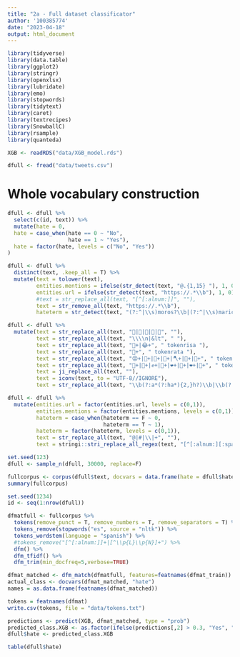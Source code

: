 ```yaml
---
title: "2a - Full dataset classificator"
author: '100385774'
date: "2023-04-18"
output: html_document
---
```


```r
library(tidyverse)
library(data.table)
library(ggplot2)
library(stringr)
library(openxlsx)
library(lubridate)
library(emo)
library(stopwords)
library(tidytext)
library(caret)
library(textrecipes)
library(SnowballC)
library(rsample)
library(quanteda)
```


```r
XGB <- readRDS("data/XGB_model.rds")
```

```r
dfull <- fread("data/tweets.csv")
```

# Whole vocabulary construction

```r
dfull <- dfull %>% 
  select(c(id, text)) %>% 
  mutate(hate = 0,
  hate = case_when(hate == 0 ~ "No", 
                   hate == 1 ~ "Yes"),
  hate = factor(hate, levels = c("No", "Yes"))
)
```

```r
dfull <- dfull %>% 
  distinct(text, .keep_all = T) %>% 
  mutate(text = tolower(text),
         entities.mentions = ifelse(str_detect(text, "@.{1,15} "), 1, 0),
         entities.url = ifelse(str_detect(text, "https://.*\\b"), 1, 0),
         #text = str_replace_all(text, "[^[:alnum:]]", ""),
         text = str_remove_all(text, "https://.*\\b"),
         hateterm = str_detect(text, "(?:^|\\s)moros?\\b|(?:^|\\s)maric[oó]na?e?s?\\b|(?:^|\\s)monos?\\b|(?:^|\\s)putas?\\b|(?:^|\\s)hijos? de puta\\b|(?:^|\\s)hijos?deputa|(?:^|\\s)zorras?\\b|(?:^|\\s)panchitos?\\b"))
```

```r
dfull <- dfull %>% 
  mutate(text = str_replace_all(text, "🏻|🏼|🏽|🏾|🏿", ""),
         text = str_replace_all(text, "\\\\n|&lt", " "), 
         text = str_replace_all(text, "🤣+|😂+", " tokenrisa "),
         text = str_replace_all(text, "🐀+", " tokenrata "),
         text = str_replace_all(text, "😡+|🔪+|🤬+|👊+|🪓+|🤮+|💩+", " tokenenfado "),
         text = str_replace_all(text, "👏+|💪+|✊+|💪+|❤️+|🥰+|❤+|🤍+", " tokenpositivo "),
         text = ji_replace_all(text, ""),
         text = iconv(text, to = "UTF-8//IGNORE"),
         text = str_replace_all(text, "\\b(?:a*(?:ha*){2,}h?)\\b|\\b(?:a*(?:ja*)+j?)\\b|\\b(?:e*(?:je*)+j?)\\b|\\b(?:i*(?:ji+)+j?)\\b|\\b(?:A*(?:JA+)+J?)\\b|\\b(?:A*(?:HA+)+H?)\\b|\\b(?:e*(?:he+){2,}h?)\\b|\\b(?:Ja*(?:ja+)+j?)\\b|\\b(?:Je*(?:je+)+j?)\\b|\\bJa+\\b|\\b(?:Ji*(?:ji+)+j?)\\b|\\b(?:Ha*(?:ha+)+h?)\\b|\\b(?:Jo*(?:jo+)+j?)\\b|\\b(?:o*(?:jo+)+j?)\\b|\\b(?:a*((?:ja+)|(?:js+))+j?)\\b|\\b(?:A*((?:JA+)|(?:JS+))+J?)\\b|\\blo*l\\b", " tokenrisa "))
```

```r
dfull <- dfull %>% 
  mutate(entities.url = factor(entities.url, levels = c(0,1)),
         entities.mentions = factor(entities.mentions, levels = c(0,1)),
         hateterm = case_when(hateterm == F ~ 0, 
                              hateterm == T ~ 1),
         hateterm = factor(hateterm, levels = c(0,1)),
         text = str_replace_all(text, "@|#|\\|+", ""),
         text = stringi::stri_replace_all_regex(text, "[^[:alnum:][:space:]]+|\\p{So}+|[0-9]+", ""))
```

```r
set.seed(123)
dfull <- sample_n(dfull, 30000, replace=F)

```


```r

fullcorpus <- corpus(dfull$text, docvars = data.frame(hate = dfull$hate, hateterm = dfull$hateterm, mentions = dfull$entities.mentions, url = dfull$entities.url))
summary(fullcorpus)

```

```r
set.seed(1234)
id <- seq(1:nrow(dfull))

```

```r
dfmatfull <- fullcorpus %>%  
  tokens(remove_punct = T, remove_numbers = T, remove_separators = T) %>% 
  tokens_remove(stopwords("es", source = "nltk")) %>% 
  tokens_wordstem(language = "spanish") %>%
  #tokens_remove("[^[:alnum:]]+|[^\\p{L}\\p{N}]+") %>% 
  dfm() %>%
  dfm_tfidf() %>% 
  dfm_trim(min_docfreq=5,verbose=TRUE)
```

```r
dfmat_matched <- dfm_match(dfmatfull, features=featnames(dfmat_train))
actual_class <- docvars(dfmat_matched, "hate")
names = as.data.frame(featnames(dfmat_matched))
```

```r
tokens = featnames(dfmat)
write.csv(tokens, file = "data/tokens.txt")
```

```r
predictions <- predict(XGB, dfmat_matched, type = "prob")
predicted_class.XGB <- as.factor(ifelse(predictions[,2] > 0.3, "Yes", "No"))
dfull$hate <- predicted_class.XGB
```

```r
table(dfull$hate)
```




